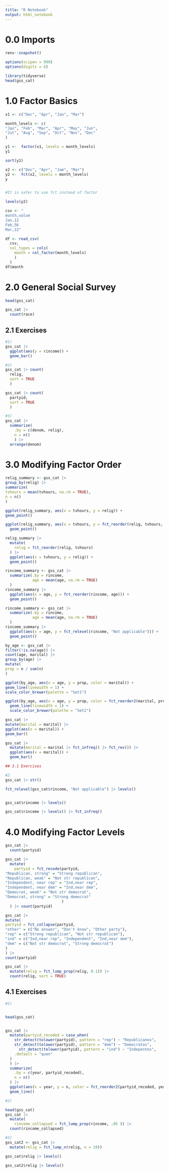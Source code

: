 ```yaml
---
title: "R Notebook"
output: html_notebook
---
```



# 0.0 Imports

```r
renv::snapshot()
```

```r
options(scipen = 999)
options(digits = 6)
```


```r
library(tidyverse)
head(gss_cat)
```

# 1.0 Factor Basics

```r
x1 <- c("Dec", "Apr", "Jan", "Mar")

month_levels <- c(
"Jan", "Feb", "Mar", "Apr", "May", "Jun",
"Jul", "Aug", "Sep", "Oct", "Nov", "Dec"
)
```



```r
y1 <-  factor(x1, levels = month_levels)
y1

sort(y1)
```

```r
x2 <- c("Dec", "Apr", "Jam", "Mar")
y2 <-  fct(x2, levels = month_levels)
y


#It is safer to use fct instead of factor

```

```r
levels(y2)
```

```r
csv <- "
month,value
Jan,12
Feb,56
Mar,12"

df <- read_csv(
  csv,
  col_types = cols(
    month = col_factor(month_levels)
    )
  )
df$month

```

# 2.0 General Social Survey


```r
head(gss_cat)
```

```r
gss_cat |> 
  count(race)
```


## 2.1 Exercises


```r
#1)
gss_cat |> 
  ggplot(aes(y = rincome)) +
  geom_bar()
```

```r
#2)
gss_cat |> count(
  relig, 
  sort = TRUE
  )

gss_cat |> count(
  partyid, 
  sort = TRUE
  )
```

```r
#3)
gss_cat |> 
  summarize(
    .by = c(denom, relig),
    n = n()
    ) |> 
  arrange(denom)
```

# 3.0 Modifying Factor Order

```r
relig_summary <- gss_cat |>
group_by(relig) |>
summarize(
tvhours = mean(tvhours, na.rm = TRUE),
n = n()
)

ggplot(relig_summary, aes(x = tvhours, y = relig)) +
geom_point()
```


```r
ggplot(relig_summary, aes(x = tvhours, y = fct_reorder(relig, tvhours, .fun = median))) +
  geom_point()
```

```r
relig_summary |> 
  mutate(
    relig = fct_reorder(relig, tvhours)
  ) |> 
  ggplot(aes(x = tvhours, y = relig)) +
  geom_point()
```

```r
rincome_summary <- gss_cat |> 
  summarize(.by = rincome,
            age = mean(age, na.rm = TRUE)
  )
rincome_summary |> 
  ggplot(aes(x = age, y = fct_reorder(rincome, age))) +
  geom_point()
```

```r
rincome_summary <- gss_cat |> 
  summarize(.by = rincome,
            age = mean(age, na.rm = TRUE)
  )
rincome_summary |> 
  ggplot(aes(x = age, y = fct_relevel(rincome, "Not applicable"))) +
  geom_point()
```

```r
by_age <- gss_cat |>
filter(!is.na(age)) |>
count(age, marital) |>
group_by(age) |>
mutate(
prop = n / sum(n)
)

ggplot(by_age, aes(x = age, y = prop, color = marital)) +
geom_line(linewidth = 1) +
scale_color_brewer(palette = "Set1")

```


```r
ggplot(by_age, aes(x = age, y = prop, color = fct_reorder2(marital, prop, age))) +
  geom_line(linewidth = 1) +
  scale_color_brewer(palette = "Set1")
```


```r
gss_cat |>
mutate(marital = marital) |>
ggplot(aes(x = marital)) +
geom_bar()
```

```r
gss_cat |> 
  mutate(marital = marital |> fct_infreq() |> fct_rev()) |> 
  ggplot(aes(x = marital)) +
  geom_bar()
```

```r
## 3.1 Exercises

#2
gss_cat |> str()

fct_relevel(gss_cat$rincome, "Not applicable") |> levels()


gss_cat$rincome |> levels()

gss_cat$rincome |> levels() |> fct_infreq()
```



# 4.0 Modifying Factor Levels

```r
gss_cat |> 
  count(partyid)
```


```r
gss_cat |> 
  mutate(
    partyid = fct_recode(partyid,
"Republican, strong" = "Strong republican",
"Republican, weak" = "Not str republican",
"Independent, near rep" = "Ind,near rep",
"Independent, near dem" = "Ind,near dem",
"Democrat, weak" = "Not str democrat",
"Democrat, strong" = "Strong democrat"
                         )
  ) |> count(partyid)

```


```r
gss_cat |>
mutate(
partyid = fct_collapse(partyid,
"other" = c("No answer", "Don't know", "Other party"),
"rep" = c("Strong republican", "Not str republican"),
"ind" = c("Ind,near rep", "Independent", "Ind,near dem"),
"dem" = c("Not str democrat", "Strong democrat")
)
) |>
count(partyid)
```


```r
gss_cat |> 
  mutate(relig = fct_lump_prop(relig, 0.1)) |> 
  count(relig, sort = TRUE)

```

## 4.1 Exercises

```r
#1)


head(gss_cat)


gss_cat |> 
  mutate(partyid_recoded = case_when(
    str_detect(tolower(partyid), pattern = "rep") ~ "Republicanos",
    str_detect(tolower(partyid), pattern = "dem") ~ "Democratas",
      str_detect(tolower(partyid), pattern = "ind") ~ "Indepentes",
    .default = "quen"
  )
  ) |> 
  summarize(
    .by = c(year, partyid_recoded),
    n = n()
  ) |> 
  ggplot(aes(x = year, y = n, color = fct_reorder2(partyid_recoded, year, n))) +
  geom_line()

```

```r
#2) 

head(gss_cat)
gss_cat |> 
  mutate(
    rincome_collapsed = fct_lump_prop(rincome, .05 )) |> 
  count(rincome_collapsed)
```

```r
#3)
gss_cat2 <- gss_cat |>
  mutate(relig = fct_lump_n(relig, n = 10))

```




```r
gss_cat$relig |> levels()
```


```r
gss_cat2$relig |> levels()
```

